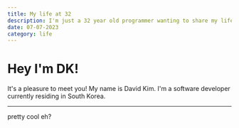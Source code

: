 ```yaml
---
title: My life at 32
description: I'm just a 32 year old programmer wanting to share my life with the world
date: 07-07-2023
category: life
---
```


# Hey I'm DK!

It's a pleasure to meet you!
My name is David Kim. I'm a software developer currently residing in South Korea.

---

pretty cool eh?
